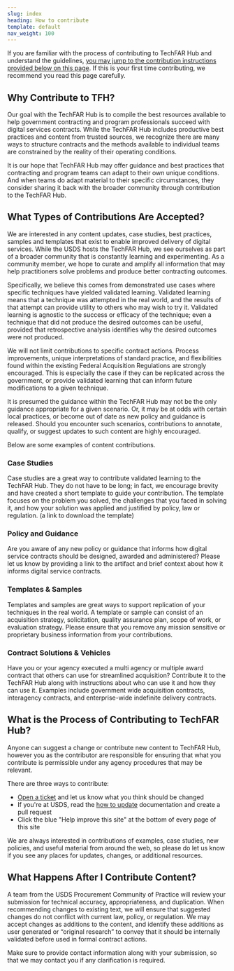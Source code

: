 ```yaml
---
slug: index
heading: How to contribute
template: default
nav_weight: 100
---
```


If you are familiar with the process of contributing to TechFAR Hub and understand the guidelines, [you may jump to the contribution instructions provided below on this page](#what-is-the-process-of-contributing-to-techfar-hub). If this is your first time contributing, we recommend you read this page carefully.

## Why Contribute to TFH?
Our goal with the TechFAR Hub is to compile the best resources available to help government contracting and program professionals succeed with digital services contracts. While the TechFAR Hub includes productive best practices and content from trusted sources, we recognize there are many ways to structure contracts and the methods available to individual teams are constrained by the reality of their operating conditions. 

It is our hope that TechFAR Hub may offer guidance and best practices that contracting and program teams can adapt to their own unique conditions. And when teams do adapt material to their specific circumstances, they consider sharing it back with the broader community through contribution to the TechFAR Hub.

## What Types of Contributions Are Accepted?
We are interested in any content updates, case studies, best practices, samples and templates that exist to enable improved delivery of digital services. While the USDS hosts the TechFAR Hub, we see ourselves as part of a broader community that is constantly learning and experimenting. As a community member, we hope to curate and amplify all information that may help practitioners solve problems and produce better contracting outcomes.

Specifically, we believe this comes from demonstrated use cases where specific techniques have yielded validated learning. Validated learning means that a technique was attempted in the real world, and the results of that attempt can provide utility to others who may wish to try it. Validated learning is agnostic to the success or efficacy of the technique; even a technique that did not produce the desired outcomes can be useful, provided that retrospective analysis identifies why the desired outcomes were not produced. 

We will not limit contributions to specific contract actions. Process improvements, unique interpretations of standard practice, and flexibilities found within the existing Federal Acquisition Regulations are strongly encouraged. This is especially the case if they can be replicated across the government, or provide validated learning that can inform future modifications to a given technique.

It is presumed the guidance within the TechFAR Hub may not be the only guidance appropriate for a given scenario. Or, it may be at odds with certain local practices, or become out of date as new policy and guidance is released. Should you encounter such scenarios, contributions to annotate, qualify, or suggest updates to such content are highly encouraged.

Below are some examples of content contributions.

### Case Studies 
Case studies are a great way to contribute validated learning to the TechFAR Hub. They do not have to be long; in fact, we encourage brevity and have created a short template to guide your contribution. The template focuses on the problem you solved, the challenges that you faced in solving it, and how your solution was applied and justified by policy, law or regulation. (a link to download the template)

### Policy and Guidance
Are you aware of any new policy or guidance that informs how digital service contracts should be designed, awarded and administered? Please let us know by providing a link to the artifact and brief context about how it informs digital service contracts.

### Templates & Samples
Templates and samples are great ways to support replication of your techniques in the real world. A template or sample can consist of an acquisition strategy, solicitation, quality assurance plan, scope of work, or evaluation strategy. Please ensure that you remove any mission sensitive or proprietary business information from your contributions.

### Contract Solutions & Vehicles
Have you or your agency executed a multi agency or multiple award contract that others can use for streamlined acquisition? Contribute it to the TechFAR Hub along with instructions about who can use it and how they can use it. Examples include government wide acquisition contracts, interagency contracts, and enterprise-wide indefinite delivery contracts.

## What is the Process of Contributing to TechFAR Hub?
Anyone can suggest a change or contribute new content to TechFAR Hub, however you as the contributor are responsible for ensuring that what you contribute is permissible under any agency procedures that may be relevant. 

There are three ways to contribute:

- [Open a ticket](https://github.com/usds/techfar-hub-website-v3/issues) and let us know what you think should be changed
- If you're at USDS, read the [how to update](https://github.com/usds/techfar-hub-website-v3/tree/main/How-To-Update) documentation and create a pull request
- Click the blue "Help improve this site" at the bottom of every page of this site

We are always interested in contributions of examples, case studies, new policies, and useful material from around the web, so please do let us know if you see any places for updates, changes, or additional resources.

## What Happens After I Contribute Content?
A team from the USDS Procurement Community of Practice will review your submission for technical accuracy, appropriateness, and duplication. When recommending changes to existing text, we will ensure that suggested changes do not conflict with current law, policy, or regulation. We may accept changes as additions to the content, and identify these additions as user generated or “original research” to convey that it should be internally validated before used in formal contract actions.

Make sure to provide contact information along with your submission, so that we may contact you if any clarification is required.
